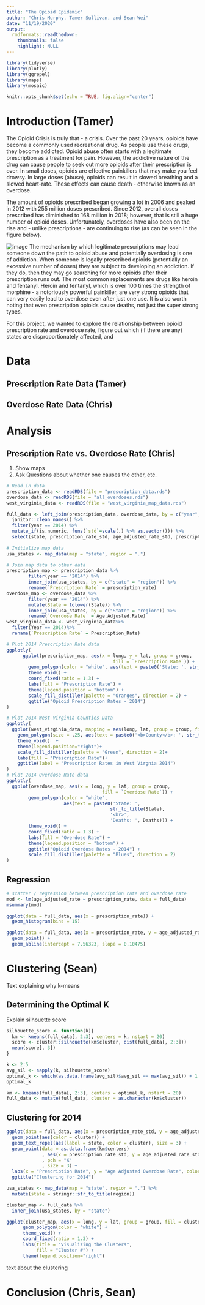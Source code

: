 ```yaml
---
title: "The Opioid Epidemic"
author: "Chris Murphy, Tamer Sullivan, and Sean Wei"
date: "11/19/2020"
output:
  rmdformats::readthedown:
    thumbnails: false
    highlight: NULL
---
```


```r
library(tidyverse)
library(plotly)
library(ggrepel)
library(maps)
library(mosaic)

knitr::opts_chunk$set(echo = TRUE, fig.align="center")
```

# Introduction (Tamer)

The Opioid Crisis is truly that - a crisis. Over the past 20 years, opioids have become a commonly used recreational drug. As people use these drugs, they become addicted. Opioid abuse often starts with a legitimate prescription as a treatment for pain. However, the addictive nature of the drug can cause people to seek out more opioids after their prescription is over. In small doses, opioids are effective painkillers that may make you feel drowsy. In large doses (abuse), opioids can result in slowed breathing and a slowed heart-rate. These effects can cause death - otherwise known as an overdose. 

The amount of opioids prescribed began growing a lot in 2006 and peaked in 2012 with 255 million doses prescribed. Since 2012, overall doses prescribed has diminished to 168 million in 2018; however, that is still a huge number of opioid doses. Unfortunately, overdoses have also been on the rise and - unlike prescriptions - are continuing to rise (as can be seen in the figure below).

![image](images/Opioid-deaths-timeline.png)
The mechanism by which legitimate prescriptions may lead someone down the path to opioid abuse and potentially overdosing is one of addiction. When someone is legally prescribed opioids (potentially an excessive number of doses) they are subject to developing an addiction. If they do, then they may go searching for more opioids after their prescription runs out. The most common replacements are drugs like heroin and fentanyl. Heroin and fentanyl, which is over 100 times the strength of morphine - a notoriously powerful painkiller, are very strong opioids that can very easily lead to overdose even after just one use. It is also worth noting that even prescription opioids cause deaths, not just the super strong types. 

For this project, we wanted to explore the relationship between opioid prescription rate and overdose rate, figure out which (if there are any) states are disproportionately affected, and 

# Data

## Prescription Rate Data (Tamer)

## Overdose Rate Data (Chris)

# Analysis

## Prescription Rate vs. Overdose Rate (Chris)

1. Show maps
2. Ask Questions about whether one causes the other, etc.

```r
# Read in data
prescription_data <- readRDS(file = "prescription_data.rds")
overdose_data <- readRDS(file = "all_overdoses.rds")
west_virginia_data <- readRDS(file = "west_virginia_map_data.rds")

full_data <- left_join(prescription_data, overdose_data, by = c("year", "State")) %>% 
  janitor::clean_names() %>% 
  filter(year == 2014) %>% 
  mutate_if(is.numeric, funs(`std`=scale(.) %>% as.vector())) %>% 
  select(state, prescription_rate_std, age_adjusted_rate_std, prescription_rate, age_adjusted_rate)
  
# Initialize map data
usa_states <- map_data(map = "state", region = ".")

# Join map data to other data
prescription_map <- prescription_data %>% 
        filter(year == "2014") %>% 
        inner_join(usa_states, by = c("state" = "region")) %>%
        rename(`Prescription Rate` = prescription_rate)
overdose_map <- overdose_data %>% 
        filter(year == "2014") %>% 
        mutate(State = tolower(State)) %>% 
        inner_join(usa_states, by = c("State" = "region")) %>% 
        rename(`Overdose Rate` = Age.Adjusted.Rate)
west_virginia_data <- west_virginia_data%>%
  filter(Year == 2014)%>%
  rename(`Prescription Rate` = Prescription_Rate)

```

```r
# Plot 2014 Prescription Rate data
ggplotly(
      ggplot(prescription_map, aes(x = long, y = lat, group = group, 
                                       fill = `Prescription Rate`)) +
        geom_polygon(color = "white", aes(text = paste0('State: ', str_to_title(state)))) +
        theme_void() +
        coord_fixed(ratio = 1.3) +
        labs(fill = "Prescription Rate") +
        theme(legend.position = "bottom") +
        scale_fill_distiller(palette = "Oranges", direction = 2) + 
        ggtitle("Opioid Prescription Rates - 2014")
)

# Plot 2014 West Virginia Counties Data
ggplotly(
  ggplot(west_virginia_data, mapping = aes(long, lat, group = group, fill = `Prescription Rate`)) +
    geom_polygon(size = .25, aes(text = paste0('<b>County</b>: ', str_to_title(County))))+
    theme_void()  +
    theme(legend.position="right")+
    scale_fill_distiller(palette = "Green", direction = 2)+
    labs(fill = "Prescription Rate")+
    ggtitle(label = "Prescription Rates in West Virgnia 2014")
)
# Plot 2014 Overdose Rate data  
ggplotly(
  ggplot(overdose_map, aes(x = long, y = lat, group = group,
                                   fill = `Overdose Rate`)) +
        geom_polygon(color = "white", 
                     aes(text = paste0('State: ', 
                                      str_to_title(State), 
                                      '<br>', 
                                      'Deaths: ', Deaths))) +
        theme_void() +
        coord_fixed(ratio = 1.3) +
        labs(fill = "Overdose Rate") +
        theme(legend.position = "bottom") +
        ggtitle("Opioid Overdose Rates - 2014") +
        scale_fill_distiller(palette = "Blues", direction = 2)
)
```      

## Regression

```r
# scatter / regression between prescription rate and overdose rate
mod <- lm(age_adjusted_rate ~ prescription_rate, data = full_data)
msummary(mod)
```

```r
ggplot(data = full_data, aes(x = prescription_rate)) +
  geom_histogram(bins = 15)
```


```r
ggplot(data = full_data, aes(x = prescription_rate, y = age_adjusted_rate)) +
  geom_point() + 
  geom_abline(intercept = 7.56323, slope = 0.10475)
```


# Clustering (Sean)

Text explaining why k-means

## Determining the Optimal K

Explain silhouette score

```r
silhouette_score <- function(k){
  km <- kmeans(full_data[, 2:3], centers = k, nstart = 20)
  score <- cluster::silhouette(km$cluster, dist(full_data[, 2:3]))
  mean(score[, 3])
}

k <- 2:5
avg_sil <- sapply(k, silhouette_score)
optimal_k <- which(as.data.frame(avg_sil)$avg_sil == max(avg_sil)) + 1
optimal_k

km <- kmeans(full_data[, 2:3], centers = optimal_k, nstart = 20)
full_data <- mutate(full_data, cluster = as.character(km$cluster))
```

## Clustering for 2014

```r
ggplot(data = full_data, aes(x = prescription_rate_std, y = age_adjusted_rate_std)) + 
  geom_point(aes(color = cluster)) +
  geom_text_repel(aes(label = state, color = cluster), size = 3) +
  geom_point(data = as.data.frame(km$centers)
             , aes(x = prescription_rate_std, y = age_adjusted_rate_std)
             , pch = "X"
             , size = 3) +
  labs(x = "Prescription Rate", y = "Age Adjusted Overdose Rate", color = "Cluster Assignment") + 
  ggtitle("Clustering for 2014")
```

```r
usa_states <- map_data(map = "state", region = ".") %>% 
  mutate(state = stringr::str_to_title(region))

cluster_map <- full_data %>%
  inner_join(usa_states, by = "state")

ggplot(cluster_map, aes(x = long, y = lat, group = group, fill = cluster)) +
      geom_polygon(color = "white") +
      theme_void() +
      coord_fixed(ratio = 1.3) +
      labs(title = "Visualizing the Clusters",
           fill = "Cluster #") +
      theme(legend.position="right")
```

text about the clustering

# Conclusion (Chris, Sean)
